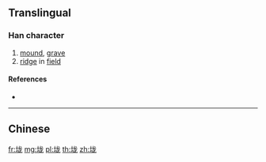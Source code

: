 {{character info/new}}
{{also|壠}}
==Translingual==

===Han character===
{{Han char|rn=32|rad=土|as=05|sn=8|four=|canj=GIKP|ids=⿰土龙}}

# [[mound]], [[grave]]
# [[ridge]] in [[field]]

====References====
* {{Han ref|kx=0227.271|hdz=10430.061|uh=5785|ud=22405}}

----

==Chinese==
{{zh-see|壠}}

[[fr:垅]]
[[mg:垅]]
[[pl:垅]]
[[th:垅]]
[[zh:垅]]